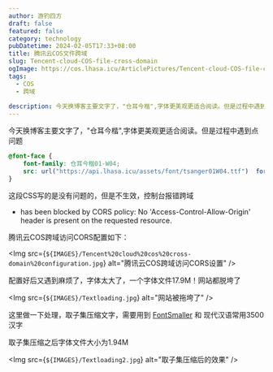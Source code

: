 ```yaml
---
author: 游钓四方
draft: false
featured: false
category: technology
pubDatetime: 2024-02-05T17:33+08:00
title: 腾讯云COS文件跨域
slug: Tencent-cloud-COS-file-cross-domain
ogImage: https://cos.lhasa.icu/ArticlePictures/Tencent-cloud-COS-file-cross-domains.png
tags:
  - COS
  - 跨域
  
description: 今天换博客主要文字了，"仓耳今楷",字体更美观更适合阅读。但是过程中遇到点问题
---
```



今天换博客主要文字了，"仓耳今楷",字体更美观更适合阅读。但是过程中遇到点问题

```css
@font-face {
    font-family: 仓耳今楷01-W04;
    src: url("https://api.lhasa.icu/assets/font/tsanger01W04.ttf")  format("truetype");
}
```

这段CSS写的是没有问题的，但是不生效，控制台报错跨域

* has been blocked by CORS policy: No 'Access-Control-Allow-Origin' header is present on the requested resource.

腾讯云COS跨域访问CORS配置如下：

<Img src={`${IMAGES}/Tencent%20cloud%20cos%20cross-domain%20configuration.jpg`} alt="腾讯云COS跨域访问CORS设置" />

配置好后又遇到麻烦了，字体太大了，一个字体文件17.9M！网站都脱垮了

<Img src={`${IMAGES}/Textloading.jpg`} alt="网站被拖垮了" />

这里做一下处理，取子集压缩文字，需要用到 [FontSmaller][1] 和 现代汉语常用3500汉字

取子集压缩之后字体文件大小为1.94M

<Img src={`${IMAGES}/Textloading2.jpg`} alt="取子集压缩后的效果" />

[1]: https://fontsmaller.github.io/
